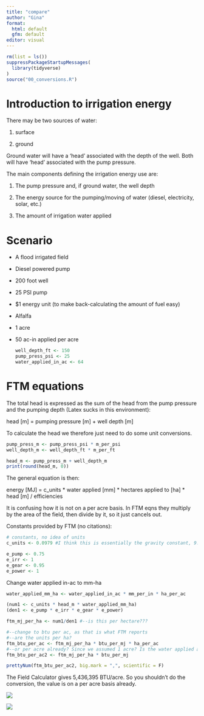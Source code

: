 ```yaml
---
title: "compare"
author: "Gina"
format: 
  html: default
  gfm: default
editor: visual
---
```


```r
rm(list = ls())
suppressPackageStartupMessages(
  library(tidyverse)
)
source("00_conversions.R")

```

# Introduction to irrigation energy

There may be two sources of water:

1.  surface

2.  ground

Ground water will have a 'head' associated with the depth of the well. Both will have 'head' associated with the pump pressure.  

The main components defining the irrigation energy use are:

1.  The pump pressure and, if ground water, the well depth

2.  The energy source for the pumping/moving of water (diesel, electricity, solar, etc.)

3.  The amount of irrigation water applied

# Scenario

-   A flood irrigated field

-   Diesel powered pump

-   200 foot well

-   25 PSI pump

-   \$1 energy unit (to make back-calculating the amount of fuel easy)

-   Alfalfa

-   1 acre

-   50 ac-in applied per acre

    ```r
    well_depth_ft <- 150
    pump_press_psi <- 25
    water_applied_in_ac <- 64
    ```

# FTM equations

The total head is expressed as the sum of the head from the pump pressure and the pumping depth (Latex sucks in this environment):

head \[m\] = pumping pressure \[m\] + well depth \[m\]

To calculate the head we therefore just need to do some unit conversions.

```r
pump_press_m <- pump_press_psi * m_per_psi
well_depth_m <- well_depth_ft * m_per_ft

head_m <- pump_press_m + well_depth_m
print(round(head_m, 0))
```

The general equation is then:

energy \[MJ\] = c_units \* water applied \[mm\] \* hectares applied to \[ha\] \* head \[m\] / efficiencies

It is confusing how it is not on a per acre basis. In FTM eqns they multiply by the area of the field, then divide by it, so it just cancels out.

Constants provided by FTM (no citations):

```r
# constants, no idea of units
c_units <- 0.0979 #I think this is essentially the gravity constant, 9.8 kg-m/s2

e_pump <- 0.75
e_irr <- 1
e_gear <- 0.95
e_power <- 1


```

Change water applied in-ac to mm-ha

```r
water_applied_mm_ha <- water_applied_in_ac * mm_per_in * ha_per_ac

(num1 <- c_units * head_m * water_applied_mm_ha)
(den1 <- e_pump * e_irr * e_gear * e_power)

ftm_mj_per_ha <- num1/den1 #--is this per hectare???

#--change to btu per ac, as that is what FTM reports
#--are the units per ha?
ftm_btu_per_ac <- ftm_mj_per_ha * btu_per_mj * ha_per_ac
#--or per acre already? Since we assumed 1 acre? Is the water applied actually in-ac/ac?
ftm_btu_per_ac2 <- ftm_mj_per_ha * btu_per_mj

prettyNum(ftm_btu_per_ac2, big.mark = ",", scientific = F)
```

The Field Calculator gives 5,436,395 BTU/acre. So you shouldn't do the conversion, the value is on a per acre basis already.

![](images/image-640204150.png)

![](images/image-1316203943.png)
